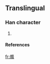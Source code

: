 ==Translingual==
===Han character===
{{Han char|rn=86|rad=火|as=16|sn=20|four=|canj=火卜水女 (FYEV)}}
# {{defn|Han|sort=火16}}
====References====
{{Han ref|kx=0687.171|hdz=32246.241|uh=7218|ud=29208}}

[[fr:爘]]